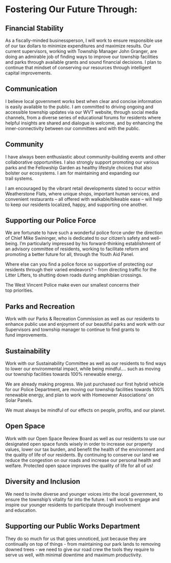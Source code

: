 # Fostering Our Future&nbsp;Through:

## Financial Stability

As a fiscally-minded businessperson, I will work to ensure responsible use of our tax dollars to minimize expenditures and maximize results. Our current supervisors, working with Township Manager John Granger, are doing an admirable job of finding ways to improve our township facilities and parks through available grants and sound financial decisions. I plan to continue that mindset of conserving our resources through intelligent capital&nbsp;improvements.

<StaticImage src="../images/dana-alan-headshot.jpg" alt="Dana campaigning" />

## Communication

I believe local government works best when clear and concise information is easily available to the public. I am committed to driving ongoing and accessible township updates via our WVT website, through social media channels, from a diverse series of educational forums for residents where helpful insights are shared and dialogue is welcome, and by enhancing the inner-connectivity between our committees and with the&nbsp;public.

## Community

I have always been enthusiastic about community-building events and other collaborative opportunities. I also strongly support promoting our various parks and the Fellowship Garden as healthy lifestyle choices that also bolster our ecosystems. I am for maintaining and expanding our trail&nbsp;systems.

I am encouraged by the vibrant retail developments slated to occur within Weatherstone Flats, where unique shops, important human services, and convenient restaurants – all offered with walkable/bikeable ease – will help to keep our residents localized, happy, and supporting one&nbsp;another.

## Supporting our Police&nbsp;Force

We are fortunate to have such a wonderful police force under the direction of Chief Mike Swininger, who is dedicated to our citizen’s safety and well-being. I’m particularly impressed by his forward-thinking establishment of an advisory committee of residents, working to facilitate reform and promoting a better future for all, through the Youth Aid Panel.

Where else can you find a police force so supportive of protecting our residents through their varied endeavors? – from directing traffic for the Litter Lifters, to shutting down roads during amphibian&nbsp;crossings.

The West Vincent Police make even our smallest concerns their top&nbsp;priorities.

## Parks and Recreation

Work with our Parks & Recreation Commission as well as our residents to enhance public use and enjoyment of our beautiful parks and work with our Supervisors and township manager to continue to find grants to fund&nbsp;improvements.

## Sustainability

Work with our Sustainability Committee as well as our residents to find ways to lower our environmental impact, while being mindful…. such as moving our township facilities towards 100% renewable&nbsp;energy.

We are already making progress. We just purchased our first hybrid vehicle for our Police Department, are moving our township facilities towards 100% renewable energy, and plan to work with Homeowner Associations’ on Solar&nbsp;Panels.

We must always be mindful of our effects on people, profits, and our&nbsp;planet.

## Open Space

Work with our Open Space Review Board as well as our residents to use our designated open space funds wisely in order to increase our property values, lower our tax burden, and benefit the health of the environment and the quality of life of our&nbsp;residents.
By continuing to conserve our land we reduce the congestion on our roads and increase our personal health and welfare. Protected open space improves the quality of life for all of&nbsp;us!

## Diversity and Inclusion

We need to invite diverse and younger voices into the local government, to ensure the township’s vitality far into the future. I will work to engage and inspire our younger residents to participate through involvement and&nbsp;education.

## Supporting our Public Works&nbsp;Department

They do so much for us that goes unnoticed, just because they are continually on top of things - from maintaining our park lands to removing downed trees - we need to give our road crew the tools they require to serve us well, with minimal downtime and maximum&nbsp;productivity.
